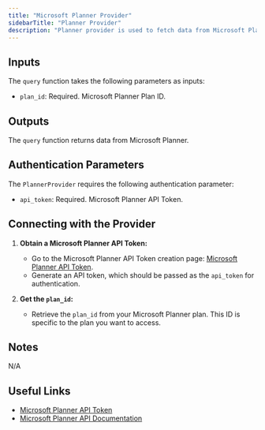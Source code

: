```yaml
---
title: "Microsoft Planner Provider"
sidebarTitle: "Planner Provider"
description: "Planner provider is used to fetch data from Microsoft Planner."
---
```


## Inputs

The `query` function takes the following parameters as inputs:

- `plan_id`: Required. Microsoft Planner Plan ID.

## Outputs

The `query` function returns data from Microsoft Planner.

## Authentication Parameters

The `PlannerProvider` requires the following authentication parameter:

- `api_token`: Required. Microsoft Planner API Token.

## Connecting with the Provider

1. **Obtain a Microsoft Planner API Token:**
   - Go to the Microsoft Planner API Token creation page: [Microsoft Planner API Token](https://example.com/microsoft-planner-api-token).
   - Generate an API token, which should be passed as the `api_token` for authentication.

2. **Get the `plan_id`:**
   - Retrieve the `plan_id` from your Microsoft Planner plan. This ID is specific to the plan you want to access.

## Notes

N/A

## Useful Links

- [Microsoft Planner API Token](https://example.com/microsoft-planner-api-token)
- [Microsoft Planner API Documentation](https://docs.microsoft.com/en-us/graph/api/resources/planner-overview?view=graph-rest-1.0)
